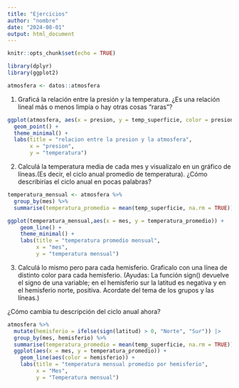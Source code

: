 ```yaml
---
title: "Ejercicios"
author: "nombre"
date: "2024-08-01"
output: html_document
---
```


```r
knitr::opts_chunk$set(echo = TRUE)

library(dplyr)
library(ggplot2)
```


```r
atmosfera <- datos::atmosfera
```


1. Graficá la relación entre la presión y la temperatura. 
¿Es una relación lineal más o menos limpia o hay otras cosas “raras”?

```r
ggplot(atmosfera, aes(x = presion, y = temp_superficie, color = presion)) +
  geom_point() +
  theme_minimal() +
  labs(title = "relacion entre la presion y la atmosfera",
       x = "presion",
       y = "temperatura")
```


2. Calculá la temperatura media de cada mes y visualizalo en un gráfico de líneas.(Es decir, el ciclo anual promedio de temperatura). ¿Cómo describirías el ciclo anual en pocas palabras?

```r
temperatura_mensual <- atmosfera %>%
  group_by(mes) %>%
  summarise(temperatura_promedio = mean(temp_superficie, na.rm = TRUE))

ggplot(temperatura_mensual,aes(x = mes, y = temperatura_promedio)) +
    geom_line() +
    theme_minimal() +
    labs(title = "temperatura promedio mensual",
         x = "mes",
         y = "temperatura mensual")
```


3. Calculá lo mismo pero para cada hemisferio. Graficalo con una línea de distinto color para cada hemisferio. 
(Ayudas: La función sign() devuelve el signo de una variable; en el hemisferio sur la latitud es negativa y en el hemisferio norte, positiva. 
Acordate del tema de los grupos y las líneas.)

¿Cómo cambia tu descripción del ciclo anual ahora?

```r
atmosfera %>%
  mutate(hemisferio = ifelse(sign(latitud) > 0, "Norte", "Sur")) |>
  group_by(mes, hemisferio) %>%
  summarise(temperatura_promedio = mean(temp_superficie, na.rm = TRUE)) |>
  ggplot(aes(x = mes, y = temperatura_promedio)) +
    geom_line(aes(color = hemisferio)) +
    labs(title = "temperatura mensual promedio por hemisferio",
         x = "Mes",
         y = "Temperatura mensual")
  
```


